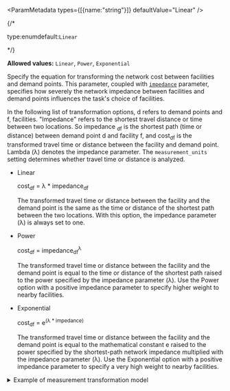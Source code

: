 
<ParamMetadata types={[{name:"string"}]} defaultValue="Linear" />

{/* <p class="space-x-2"><span class="font-sm text-color-3">type:enum</span><span class="font-bold text-[#6d29cc]">default:`Linear`</span></p> */}

**Allowed values:** `Linear`, `Power`, `Exponential`

Specify the equation for transforming the network cost between facilities and demand points. This parameter, coupled with [`impedance`](#impedance) parameter, specifies how severely the network impedance between facilities and demand points influences the task's choice of facilities.

In the following list of transformation options, d refers to demand points and f, facilities. "Impedance" refers to the shortest travel distance or time between two locations. So impedance
<sub>df</sub> is the shortest path (time or distance) between demand point d and facility f, and cost<sub>df</sub> is the transformed travel time or distance between the facility and demand point. Lambda (λ) denotes the impedance parameter. The `measurement_units` setting determines whether travel time or distance is analyzed.

-   Linear

    cost<sub>df</sub> = λ * impedance<sub>df</sub>

    The transformed travel time or distance between the facility and the demand point is the same as the time or distance of the shortest path between the two locations. With this option, the impedance parameter (λ) is always set to one.

-   Power

    cost<sub>df</sub> = impedance<sub>df</sub><sup>λ</sup>

    The transformed travel time or distance between the facility and the demand point is equal to the time or distance of the shortest path raised to the power specified by the impedance parameter (λ). Use the Power option with a positive impedance parameter to specify higher weight to nearby facilities. 

-   Exponential

    cost<sub>df</sub> = e<sup>(λ * impedance)</sup>

    The transformed travel time or distance between the facility and the demand point is equal to the mathematical constant e raised to the power specified by the shortest-path network impedance multiplied with the impedance parameter (λ). Use the Exponential option with a positive impedance parameter to specify a very high weight to nearby facilities.

<details>
  
 <summary><span class="font-sm text-color-link">Example of measurement transformation model</span></summary>

The next set of graphics and tables use Minimize Impedance to demonstrate the potential effects of using different impedance transformations and parameters.

![Sample problem to demonstrate the effects of impedance transformations](../../images/la_transformation1.png)

_A sample problem setup using two-mile edges with demand points on the ends and candidate facilities in the middle of the edges is shown._

The `Linear`  transformation always uses a parameter value of one, so the cost is unchanged, and facility B minimizes that cost.

<StyledTable headers={"Facility,Total cost (linear),Solution facility"}>

<StyledTableRow>

<StyledTableCell cellStyle="markdown">

A

</StyledTableCell>

<StyledTableCell cellStyle="markdown">

3+3+5=11

</StyledTableCell>

<StyledTableCell cellStyle="markdown">

N/A

</StyledTableCell>

</StyledTableRow>

<StyledTableRow>

<StyledTableCell cellStyle="markdown">

B

</StyledTableCell>

<StyledTableCell cellStyle="markdown">

7+1+1=9

</StyledTableCell>

<StyledTableCell cellStyle="markdown">

Facility B is chosen.

</StyledTableCell>

</StyledTableRow>

</StyledTable>

_Comparison of costs using a linear transformation_

![Sample problem to demonstrate the effects of impedance transformations](../../images/la_transformation2.png)

_Facility B has a lower total transformed cost than facility A when a linear transformation is used._

A `Power`  transformation with a parameter of two amplifies longer distances enough that facility A minimizes cost instead.

<StyledTable headers={"Facility,Total cost (power transformation λ = 2),Solution facility"}>

<StyledTableRow>

<StyledTableCell cellStyle="markdown">

A

</StyledTableCell>

<StyledTableCell cellStyle="markdown">

3<sup>2</sup> + 3<sup>2</sup> +5<sup>2</sup> = 43

</StyledTableCell>

<StyledTableCell cellStyle="markdown">

Facility A is chosen.

</StyledTableCell>

</StyledTableRow>

<StyledTableRow>

<StyledTableCell cellStyle="markdown">

B

</StyledTableCell>

<StyledTableCell cellStyle="markdown">

7<sup>2</sup>+ 1<sup>2</sup>+ 1<sup>2</sup> = 51

</StyledTableCell>

<StyledTableCell cellStyle="markdown">

N/A

</StyledTableCell>

</StyledTableRow>

</StyledTable>

_Comparison of costs using a power transformation with a parameter of 2.0_

![Sample problem to demonstrate the effects of impedance transformations](../../images/la_transformation3.png)

_Facility A has a lower total transformed cost than facility B when a squared power transformation is used._

An `exponential`  transformation with an impedance parameter of 0.02 favors nearby demand points, so facility B is the solution facility in this case. (The graphic is omitted, since it would look the same as the linear transformation graphic.)

<StyledTable headers={"Facility,Total cost (power transformation λ = 0.02),Solution facility"}>

<StyledTableRow>

<StyledTableCell cellStyle="markdown">

A

</StyledTableCell>

<StyledTableCell cellStyle="markdown">

e<sup>0.02\*3</sup> + e<sup>0.02\*3</sup> + e<sup>0.02\*5</sup> = 3.23

</StyledTableCell>

<StyledTableCell cellStyle="markdown">

N/A

</StyledTableCell>

</StyledTableRow>

<StyledTableRow>

<StyledTableCell cellStyle="markdown">

B

</StyledTableCell>

<StyledTableCell cellStyle="markdown">

e<sup>0.02\*7</sup> + e<sup>0.02\*1</sup> + e<sup>0.02\*1</sup> = 3.19

</StyledTableCell>

<StyledTableCell cellStyle="markdown">

Facility B is chosen

</StyledTableCell>

</StyledTableRow>

</StyledTable>

_Comparison of costs using an exponential transformation with a parameter of 0.02_

</details>